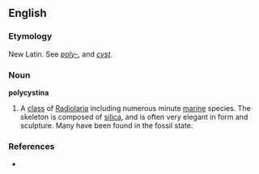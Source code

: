 ==English==
{{rfc|Needs reformatting as a taxonomic entry}}

===Etymology===
New Latin. See ''[[poly-]]'', and ''[[cyst]]''.

===Noun===
'''polycystina'''

# {{Zoölogy}} A [[class]] of [[Radiolaria]] including numerous minute [[marine]] species. The skeleton is composed of [[silica]], and is often very elegant in form and sculpture. Many have been found in the fossil state.

===References===
* {{R:Webster 1913}}